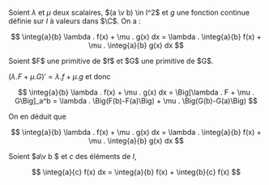 

<Item type='proposition' titre="linéarité de l'intégrale">

Soient $\lambda$ et $\mu$ deux scalaires, $(a \v b) \in I^2$ et $g$ une fonction continue définie sur $I$ à valeurs dans $\C$. On a :

$$
\integ{a}{b} \lambda . f(x) + \mu . g(x) dx = \lambda . \integ{a}{b} f(x) + \mu . \integ{a}{b} g(x) dx
$$
</Item>

<Hideable type='démonstration' titre=''>
Soient $F$ une primitive de $f$ et $G$ une primitive de $G$.

$(\lambda . F + \mu . G)' = \lambda . f + \mu . g$ et donc 

$$
\integ{a}{b} \lambda . f(x) + \mu . g(x) dx = \Big[\lambda . F + \mu . G\Big]_a^b = \lambda . \Big(F(b)-F(a)\Big) + \mu . \Big(G(b)-G(a)\Big) 
$$

On en déduit que 

$$
\integ{a}{b} \lambda . f(x) + \mu . g(x) dx = \lambda . \integ{a}{b} f(x) + \mu . \integ{a}{b} g(x) dx
$$

</Hideable>

<Item type='proposition' titre='relation de chasles' searchDesc="intégrale">

Soient $a\v b $ et $c$ des éléments de $I$, 

$$
\integ{a}{c} f(x) dx = \integ{a}{b} f(x) + \integ{b}{c} f(x)
$$
</Item>